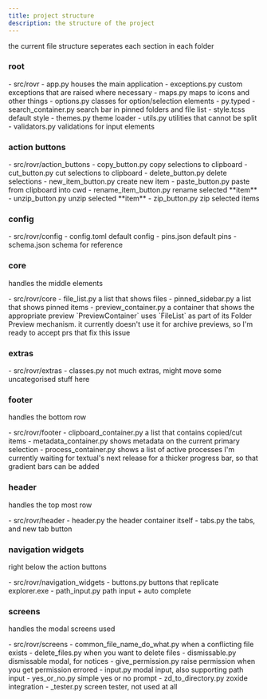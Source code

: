```yaml
---
title: project structure
description: the structure of the project
---
```



the current file structure seperates each section in each folder

### root

<FileTree>
- src/rovr
  - app.py houses the main application
  - exceptions.py custom exceptions that are raised where necessary
  - maps.py maps to icons and other things
  - options.py classes for option/selection elements
  - py.typed
  - search_container.py search bar in pinned folders and file list
  - style.tcss default style
  - themes.py theme loader
  - utils.py utilities that cannot be split
  - validators.py validations for input elements
</FileTree>

### action buttons

<FileTree>
- src/rovr/action_buttons
  - copy_button.py copy selections to clipboard
  - cut_button.py cut selections to clipboard
  - delete_button.py delete selections
  - new_item_button.py create new item
  - paste_button.py paste from clipboard into cwd
  - rename_item_button.py rename selected **item**
  - unzip_button.py unzip selected **item**
  - zip_button.py zip selected items
</FileTree>

### config

<FileTree>
- src/rovr/config
  - config.toml default config
  - pins.json default pins
  - schema.json schema for reference
</FileTree>

### core

handles the middle elements

<FileTree>
- src/rovr/core
  - file_list.py a list that shows files
  - pinned_sidebar.py a list that shows pinned items
  - preview_container.py a container that shows the appropriate preview
</FileTree>
`PreviewContainer` uses `FileList` as part of its Folder Preview mechanism. it currently doesn't use it for archive previews, so I'm ready to accept prs that fix this issue

### extras
<FileTree>
- src/rovr/extras
  - classes.py
</FileTree>
not much extras, might move some uncategorised stuff here

### footer

handles the bottom row

<FileTree>
- src/rovr/footer
  - clipboard_container.py a list that contains copied/cut items
  - metadata_container.py shows metadata on the current primary selection
  - process_container.py shows a list of active processes
</FileTree>
I'm currently waiting for textual's next release for a thicker progress bar, so that gradient bars can be added

### header

handles the top most row

<FileTree>
- src/rovr/header
  - header.py the header container itself
  - tabs.py the tabs, and new tab button
</FileTree>

### navigation widgets

right below the action buttons

<FileTree>
- src/rovr/navigation_widgets
  - buttons.py buttons that replicate explorer.exe
  - path_input.py path input + auto complete
</FileTree>

### screens

handles the modal screens used

<FileTree>
- src/rovr/screens
  - common_file_name_do_what.py when a conflicting file exists
  - delete_files.py when you want to delete files
  - dismissable.py dismissable modal, for notices
  - give_permission.py raise permission when you get permission errored
  - input.py modal input, also supporting path input
  - yes_or_no.py simple yes or no prompt
  - zd_to_directory.py zoxide integration
  - _tester.py screen tester, not used at all
</FileTree>
